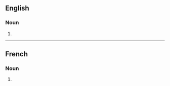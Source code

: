 ==English==

===Noun===
{{head|en|noun form}}

# {{plural of|centralisation|lang=en}}

----

==French==

===Noun===
{{head|fr|noun plural form|g=f}}

# {{plural of|centralisation|lang=fr}}